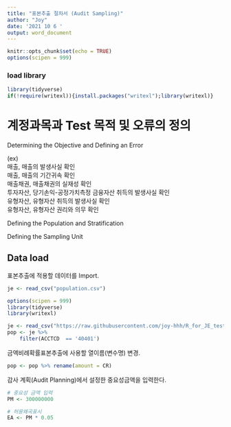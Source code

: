 ```yaml
---
title: "표본추출 절차서 (Audit Sampling)"
author: "Joy"
date: '2021 10 6 '
output: word_document
---
```

     
```r
knitr::opts_chunk$set(echo = TRUE)
options(scipen = 999)

```
     
### load library
     
```r
library(tidyverse)
if(!require(writexl)){install.packages("writexl");library(writexl)}
```
     

     
# 계정과목과 Test 목적 및 오류의 정의
     
Determining the Objective and Defining an Error
     
(ex)  
매출, 매출의 발생사실 확인  
매출, 매출의 기간귀속 확인  
매출채권, 매출채권의 실재성 확인  
투자자산, 당기손익-공정가치측정 금융자산 취득의 발생사실 확인  
유형자산, 유형자산 취득의 발생사실 확인  
유형자산, 유형자산 권리와 의무 확인  




Defining the Population and Stratification


Defining the Sampling Unit




     
     
## Data load
     
표본추출에 적용할 데이터를 Import.
     
     
```r
je <- read_csv("population.csv")
```



```r
options(scipen = 999)
library(tidyverse)
library(writexl)

je <- read_csv("https://raw.githubusercontent.com/joy-hhh/R_for_JE_test/main/je_utf.csv")
pop <- je %>% 
    filter(ACCTCD  == '40401')

```
     
금액비례확률표본추출에 사용할 열이름(변수명) 변경. 
     
```r
pop <- pop %>% rename(amount = CR)

```
     
감사 계획(Audit Planning)에서 설정한 중요성금액을 입력한다.    
     
```r

# 중요성 금액 입력
PM <- 300000000

# 허용왜곡표시
EA <- PM * 0.05


```
     
